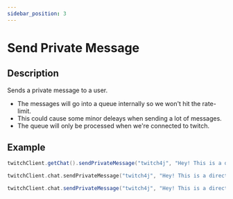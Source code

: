 ```yaml
---
sidebar_position: 3
---
```



# Send Private Message

## Description

Sends a private message to a user.

* The messages will go into a queue internally so we won't hit the rate-limit.
* This could cause some minor deleays when sending a lot of messages.
* The queue will only be processed when we're connected to twitch.

## Example

<Tabs groupId="code">
<TabItem value="java" label="Java">

```java
twitchClient.getChat().sendPrivateMessage("twitch4j", "Hey! This is a direct message.");
```

</TabItem>
<TabItem value="kotlin" label="Kotlin">

```kotlin
twitchClient.chat.sendPrivateMessage("twitch4j", "Hey! This is a direct message.")
```

</TabItem>
<TabItem value="groovy" label="Groovy">

```groovy
twitchClient.chat.sendPrivateMessage("twitch4j", "Hey! This is a direct message.")
```

</TabItem>
</Tabs>
